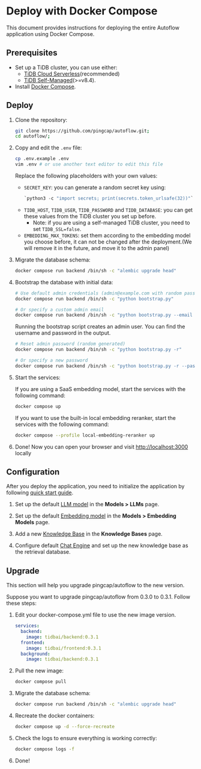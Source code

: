 # Deploy with Docker Compose


This document provides instructions for deploying the entire Autoflow application using Docker Compose.

## Prerequisites

- Set up a TiDB cluster, you can use either:
  - [TiDB Cloud Serverless](https://docs.pingcap.com/tidbcloud/tidb-cloud-quickstart)(recommended)
  - [TiDB Self-Managed](https://docs.pingcap.com/tidb/stable/production-deployment-using-tiup)(>=v8.4).
- Install [Docker Compose](https://docs.docker.com/compose/install/).

## Deploy

1. Clone the repository:

    ```bash
    git clone https://github.com/pingcap/autoflow.git;
    cd autoflow/;
    ```

2. Copy and edit the `.env` file:

    ```bash
    cp .env.example .env
    vim .env # or use another text editor to edit this file
    ```

    Replace the following placeholders with your own values:
    - `SECRET_KEY`: you can generate a random secret key using:
      ```python
      `python3 -c "import secrets; print(secrets.token_urlsafe(32))"`
      ```
    - `TIDB_HOST`, `TIDB_USER`, `TIDB_PASSWORD` and `TIDB_DATABASE`: you can get these values from the TiDB cluster you set up before.
      - Note: if you are using a self-managed TiDB cluster, you need to set `TIDB_SSL=false`.
    - `EMBEDDING_MAX_TOKENS`: set them according to the embedding model you choose before, it can not be changed after the deployment.(We will remove it in the future, and move it to the admin panel)

3. Migrate the database schema:

    ```bash
    docker compose run backend /bin/sh -c "alembic upgrade head"
    ```

4. Bootstrap the database with initial data:

    ```bash
    # Use default admin credentials (admin@example.com with random password)
    docker compose run backend /bin/sh -c "python bootstrap.py"

    # Or specify a custom admin email
    docker compose run backend /bin/sh -c "python bootstrap.py --email new-admin@example.com"
    ```

    Running the bootstrap script creates an admin user. You can find the username and password in the output.

    ```bash
    # Reset admin password (random generated)
    docker compose run backend /bin/sh -c "python bootstrap.py -r"

    # Or specify a new password
    docker compose run backend /bin/sh -c "python bootstrap.py -r --password <new_password>"
    ```

5. Start the services:

    If you are using a SaaS embedding model, start the services with the following command:

    ```bash
    docker compose up
    ```

    If you want to use the built-in local embedding reranker, start the services with the following command:

    ```bash
    docker compose --profile local-embedding-reranker up
    ```

6. Done! Now you can open your browser and visit [http://localhost:3000](http://localhost:3000) locally

## Configuration

After you deploy the application, you need to initialize the application by following [quick start guide](./quick-start.mdx).

1. Set up the default [LLM model](./llm.mdx) in the **Models > LLMs** page.

2. Set up the default [Embedding model](./embedding-model.mdx) in the **Models > Embedding Models** page.

3. Add a new [Knowledge Base](./knowledge-base.mdx) in the **Knowledge Bases** page.

4. Configure default [Chat Engine](./chat-engine.mdx) and set up the new knowledge base as the retrieval database.

## Upgrade

This section will help you upgrade pingcap/autoflow to the new version.

Suppose you want to upgrade pingcap/autoflow from 0.3.0 to 0.3.1. Follow these steps:

1. Edit your docker-compose.yml file to use the new image version.

    ```yaml
    services:
      backend:
        image: tidbai/backend:0.3.1
      frontend:
        image: tidbai/frontend:0.3.1
      background:
        image: tidbai/backend:0.3.1
    ```

2. Pull the new image:

    ```bash
    docker compose pull
    ```

3. Migrate the database schema:

    ```bash
    docker compose run backend /bin/sh -c "alembic upgrade head"
    ```

4. Recreate the docker containers:

    ```bash
    docker compose up -d --force-recreate
    ```

5. Check the logs to ensure everything is working correctly:

    ```bash
    docker compose logs -f
    ```

6. Done!
